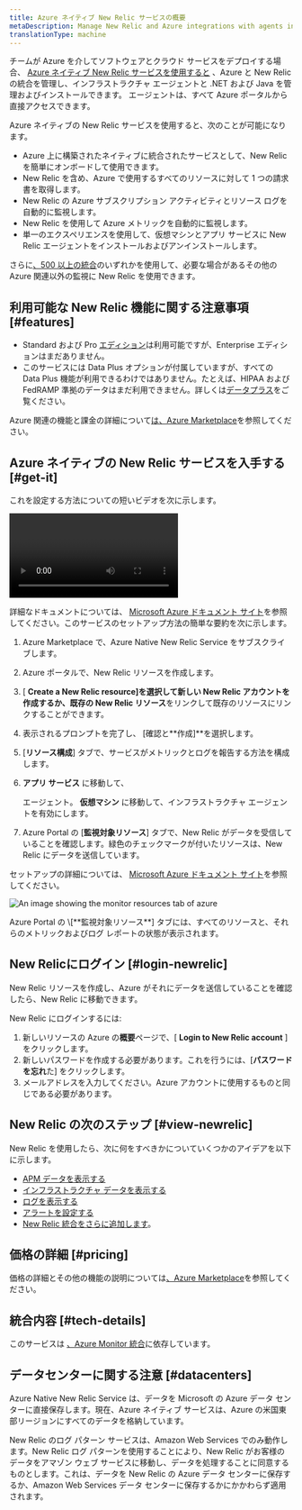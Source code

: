 ```yaml
---
title: Azure ネイティブ New Relic サービスの概要
metaDescription: Manage New Relic and Azure integrations with agents installed directly through the Azure Portal
translationType: machine
---
```



チームが Azure を介してソフトウェアとクラウド サービスをデプロイする場合、 [Azure ネイティブ New Relic サービスを使用すると](https://azuremarketplace.microsoft.com/en-us/marketplace/apps/newrelicinc1635200720692.newrelic_liftr_payg) 、Azure と New Relic の統合を管理し、インフラストラクチャ エージェントと .NET および Java を管理およびインストールできます。 <InlinePopover type="apm"/>エージェントは、すべて Azure ポータルから直接アクセスできます。

Azure ネイティブの New Relic サービスを使用すると、次のことが可能になります。

* Azure 上に構築されたネイティブに統合されたサービスとして、New Relic を簡単にオンボードして使用できます。
* New Relic を含め、Azure で使用するすべてのリソースに対して 1 つの請求書を取得します。
* New Relic の Azure サブスクリプション アクティビティとリソース ログを自動的に監視します。
* New Relic を使用して Azure メトリックを自動的に監視します。
* 単一のエクスペリエンスを使用して、仮想マシンとアプリ サービスに New Relic エージェントをインストールおよびアンインストールします。

さらに[、500 以上の統合](https://newrelic.com/instant-observability)のいずれかを使用して、必要な場合があるその他の Azure 関連以外の監視に New Relic を使用できます。

## 利用可能な New Relic 機能に関する注意事項 [#features]

* Standard および Pro [エディション](/docs/accounts/accounts-billing/new-relic-one-pricing-billing/new-relic-one-pricing-billing/#editions)は利用可能ですが、Enterprise エディションはまだありません。
* このサービスには Data Plus オプションが付属していますが、すべての Data Plus 機能が利用できるわけではありません。たとえば、HIPAA および FedRAMP 準拠のデータはまだ利用できません。詳しくは[データプラス](/docs/accounts/accounts-billing/new-relic-one-pricing-billing/data-ingest-billing/#data-plus)をご覧ください。

Azure 関連の機能と課金の詳細について[は、Azure Marketplace](https://azuremarketplace.microsoft.com/en-us/marketplace/apps/newrelicinc1635200720692.newrelic_liftr_payg)を参照してください。

## Azure ネイティブの New Relic サービスを入手する [#get-it]

これを設定する方法についての短いビデオを次に示します。

<Video
  id="48LHdqOMAsQ"
  type="youtube"
/>

詳細なドキュメントについては、 [Microsoft Azure ドキュメント サイト](https://learn.microsoft.com/en-us/azure/partner-solutions/new-relic/new-relic-overview)を参照してください。このサービスのセットアップ方法の簡単な要約を次に示します。

1. Azure Marketplace で、Azure Native New Relic Service をサブスクライブします。

2. Azure ポータルで、New Relic リソースを作成します。

3. \[ **Create a New Relic resource]**を選択して新しい New Relic アカウントを作成するか**、既存の New Relic リソース**をリンクして既存のリソースにリンクすることができます。

4. 表示されるプロンプトを完了し、 \[確認と**作成]**を選択します。

5. \[**リソース構成**] タブで、サービスがメトリックとログを報告する方法を構成します。

6. **アプリ サービス** に移動して、

   <InlinePopover type="apm"/>

   エージェント。 **仮想マシン** に移動して、インフラストラクチャ エージェントを有効にします。

7. Azure Portal の \[**監視対象リソース**] タブで、New Relic がデータを受信していることを確認します。緑色のチェックマークが付いたリソースは、New Relic にデータを送信しています。

セットアップの詳細については、 [Microsoft Azure ドキュメント サイト](https://learn.microsoft.com/en-us/azure/partner-solutions/new-relic/new-relic-overview)を参照してください。

<img
  title="monitor-resources"
  alt="An image showing the monitor resources tab of azure"
  src={infrastructureMonitorResources}
/>

<figcaption>
  Azure Portal の \[**監視対象リソース**] タブには、すべてのリソースと、それらのメトリックおよびログ レポートの状態が表示されます。
</figcaption>

## New Relicにログイン [#login-newrelic]

New Relic リソースを作成し、Azure がそれにデータを送信していることを確認したら、New Relic に移動できます。

New Relic にログインするには:

1. 新しいリソースの Azure の**概要**ページで、\[ **Login to New Relic account** ] をクリックします。
2. 新しいパスワードを作成する必要があります。これを行うには、\[**パスワードを忘れ**た] をクリックします。
3. メールアドレスを入力してください。Azure アカウントに使用するものと同じである必要があります。

## New Relic の次のステップ [#view-newrelic]

New Relic を使用したら、次に何をすべきかについていくつかのアイデアを以下に示します。

* [APM データを表示する](/docs/apm/apm-ui-pages/monitoring/apm-summary-page-view-transaction-apdex-usage-data)
* [インフラストラクチャ データを表示する](/docs/infrastructure/infrastructure-ui-pages/infrastructure-ui-entities)
* [ログを表示する](/docs/logs/ui-data/use-logs-ui)
* [アラートを設定する](/docs/alerts-applied-intelligence/new-relic-alerts/get-started/your-first-nrql-condition)
* [New Relic 統合をさらに追加します](https://newrelic.com/instant-observability)。

## 価格の詳細 [#pricing]

価格の詳細とその他の機能の説明については[、Azure Marketplace](https://azuremarketplace.microsoft.com/en-us/marketplace/apps/newrelicinc1635200720692.newrelic_liftr_payg)を参照してください。

## 統合内容 [#tech-details]

このサービスは [、Azure Monitor 統合](/docs/infrastructure/microsoft-azure-integrations/azure-integrations-list/azure-monitor)に依存しています。

## データセンターに関する注意 [#datacenters]

Azure Native New Relic Service は、データを Microsoft の Azure データ センターに直接保存します。現在、Azure ネイティブ サービスは、Azure の米国東部リージョンにすべてのデータを格納しています。

New Relic のログ パターン サービスは、Amazon Web Services でのみ動作します。New Relic ログ パターンを使用することにより、New Relic がお客様のデータをアマゾン ウェブ サービスに移動し、データを処理することに同意するものとします。これは、データを New Relic の Azure データ センターに保存するか、Amazon Web Services データ センターに保存するかにかかわらず適用されます。